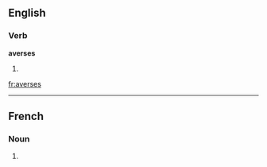 
==English==

===Verb===
'''averses'''

# {{third-person singular of|[[averse]]}}

[[fr:averses]]

----
==French==

===Noun===
{{infl|fr|plural}} {{f|p}}

# {{plural of|averse|lang=French}}


{{rfc-auto}}